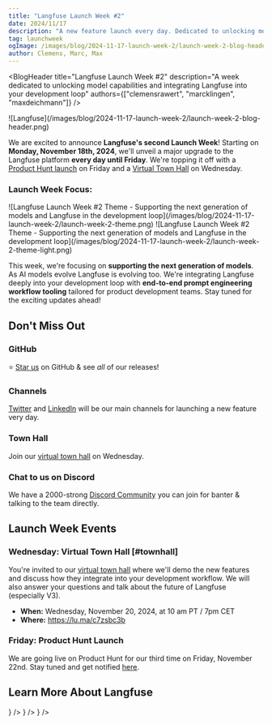 ```yaml
---
title: "Langfuse Launch Week #2"
date: 2024/11/17
description: "A new feature launch every day. Dedicated to unlocking model capabilities and integrating Langfuse tightly in your development loop."
tag: launchweek
ogImage: /images/blog/2024-11-17-launch-week-2/launch-week-2-blog-header.png
author: Clemens, Marc, Max
---
```



<BlogHeader
  title="Langfuse Launch Week #2"
  description="A week dedicated to unlocking model capabilities and integrating Langfuse into your development loop"
  authors={["clemensrawert", "marcklingen", "maxdeichmann"]}
/>

<Frame fullWidth className="mb-12">
  ![Langfuse](/images/blog/2024-11-17-launch-week-2/launch-week-2-blog-header.png)
</Frame>

We are excited to announce **Langfuse's second Launch Week**! Starting on **Monday, November 18th, 2024**, we'll unveil a major upgrade to the Langfuse platform **every day until Friday**. We're topping it off with a [Product Hunt launch](/ph) on Friday and a [Virtual Town Hall](https://lu.ma/c7zsbc3b) on Wednesday.

### Launch Week Focus:

<Frame fullWidth className="mb-12 hidden dark:block">
  ![Langfuse Launch Week #2 Theme - Supporting the next generation of models and Langfuse in the development loop](/images/blog/2024-11-17-launch-week-2/launch-week-2-theme.png)
</Frame>

<Frame fullWidth className="mb-12 block dark:hidden">
  ![Langfuse Launch Week #2 Theme - Supporting the next generation of models and Langfuse in the development loop](/images/blog/2024-11-17-launch-week-2/launch-week-2-theme-light.png)
</Frame>

This week, we're focusing on **supporting the next generation of models**. As AI models evolve Langfuse is evolving too. We're integrating Langfuse deeply into your development loop with **end-to-end prompt engineering workflow tooling** tailored for product development teams. Stay tuned for the exciting updates ahead!

## Don't Miss Out

<Steps>

### GitHub

⭐️ [Star us](https://github.com/langfuse/langfuse/) on GitHub & see _all_ of our releases!

### Channels

[Twitter](https://x.com/langfuse) and [LinkedIn](https://www.linkedin.com/company/langfuse/) will be our main channels for launching a new feature very day.

### Town Hall

Join our [virtual town hall](https://lu.ma/c7zsbc3b) on Wednesday.

### Chat to us on Discord

We have a 2000-strong [Discord Community](/discord) you can join for banter & talking to the team directly.

</Steps>

## Launch Week Events

### Wednesday: Virtual Town Hall [#townhall]

You're invited to our [virtual town hall](https://lu.ma/c7zsbc3b) where we'll demo the new features and discuss how they integrate into your development workflow. We will also answer your questions and talk about the future of Langfuse (especially V3).

- **When:** Wednesday, November 20, 2024, at 10 am PT / 7pm CET
- **Where:** https://lu.ma/c7zsbc3b

### Friday: Product Hunt Launch

We are going live on Product Hunt for our third time on Friday, November 22nd. Stay tuned and get notified [here](/ph).

## Learn More About Langfuse


<Cards num={3}>
  <Card title="Docs" href="/docs" icon={<BookOpen />} />
  <Card title="Quickstart" href="/docs/get-started" icon={<BookOpen />} />
  <Card title="Cookbooks" href="/docs/cookbooks" icon={<FileCode />} />
</Cards>

